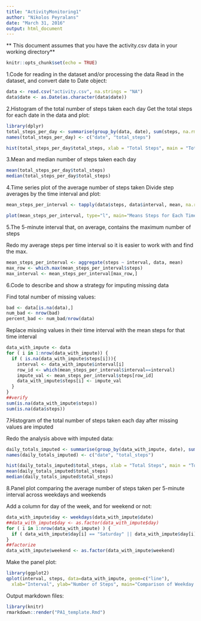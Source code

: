 ```yaml
---
title: "ActivityMonitoring1"
author: "Nikolos Peyralans"
date: "March 31, 2016"
output: html_document
---
```


** This document assumes that you have the activity.csv data
in your working directory**

```r
knitr::opts_chunk$set(echo = TRUE)
```

1.Code for reading in the dataset and/or processing the data
Read in the dataset, and convert date to Date object:

```r
data <- read.csv("activity.csv", na.strings = "NA")
data$date <- as.Date(as.character(data$date))
```

2.Histogram of the total number of steps taken each day
Get the total steps for each date in the data and plot:

``` r
library(dplyr)
total_steps_per_day <- summarise(group_by(data, date), sum(steps, na.rm = TRUE))
names(total_steps_per_day) <- c("date", "total_steps")

hist(total_steps_per_day$total_steps, xlab = "Total Steps", main = "Total Steps per Day", col = c("blue", "green", "red", "yellow", "orange"), ylim = c(1,30))

```

3.Mean and median number of steps taken each day
```r
mean(total_steps_per_day$total_steps)
median(total_steps_per_day$total_steps)
```

4.Time series plot of the average number of steps taken
Divide step averages by the time interval and plot:

```r
mean_steps_per_interval <- tapply(data$steps, data$interval, mean, na.rm=TRUE)

plot(mean_steps_per_interval, type="l", main="Means Steps for Each Time Interval", ylab="Number of Steps", xlab = "Time Interval")
```

5.The 5-minute interval that, on average, contains the maximum number of steps

Redo my average steps per time interval so it is easier to work with
and find the max.
```r
mean_steps_per_interval <- aggregate(steps ~ interval, data, mean)
max_row <- which.max(mean_steps_per_interval$steps)
max_interval <- mean_steps_per_interval[max_row,]

```

6.Code to describe and show a strategy for imputing missing data

Find total number of missing values:
```r
bad <- data[is.na(data),]
num_bad <- nrow(bad)
percent_bad <- num_bad/nrow(data)
```

Replace missing values in their time interval with the mean steps
for that time interval
```r
data_with_impute <- data
for ( i in 1:nrow(data_with_impute)) {
  if ( is.na(data_with_impute$steps[i])){
    interval <- data_with_impute$interval[i]
    row_id <- which(mean_steps_per_interval$interval==interval)
    impute_val <- mean_steps_per_interval$steps[row_id]
    data_with_impute$steps[i] <- impute_val
  }
}
##verify
sum(is.na(data_with_impute$steps))
sum(is.na(data$steps))
```

7.Histogram of the total number of steps taken each day after missing values are imputed

Redo the analysis above with imputed data:

```r
daily_totals_imputed <- summarise(group_by(data_with_impute, date), sum(steps, na.rm = TRUE))
names(daily_totals_imputed) <- c("date", "total_steps")

hist(daily_totals_imputed$total_steps, xlab = "Total Steps", main = "Total Steps per Day with NA Values Imputed to Time Interval Average", col = c("blue", "green", "red", "yellow", "orange"), ylim = c(1,30))
mean(daily_totals_imputed$total_steps)
median(daily_totals_imputed$total_steps)

```

8.Panel plot comparing the average number of steps taken per 5-minute interval across weekdays and weekends

Add a column for day of the week, and for weekend or not:
```r
data_with_impute$day <- weekdays(data_with_impute$date)
##data_with_impute$day <- as.factor(data_with_impute$day)
for ( i in 1:nrow(data_with_impute) ) {
  if ( data_with_impute$day[i] == "Saturday" || data_with_impute$day[i] == "Sunday" ) { data_with_impute$weekend[i] <- "weekend" } else { data_with_impute$weekend[i] <- "weekday" }
}
##factorize
data_with_impute$weekend <- as.factor(data_with_impute$weekend)
```

Make the panel plot: 

```r
library(ggplot2)
qplot(interval, steps, data=data_with_impute, geom=c("line"),
  xlab="Interval", ylab="Number of Steps", main="Comparison of Weekday to Weekend") + facet_wrap(~ weekend, ncol=1)
```

Output markdown files:

```r
library(knitr)
rmarkdown::render("PA1_template.Rmd")
```
